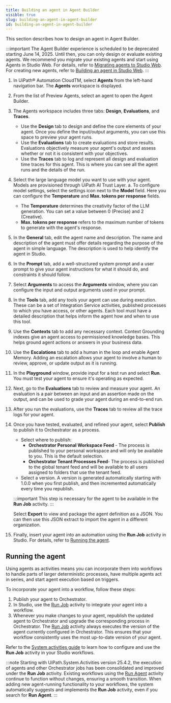 ```yaml
---
title: Building an agent in Agent Builder
visible: true
slug: building-an-agent-in-agent-builder
id: building-an-agent-in-agent-builder
---
```


This section describes how to design an agent in Agent Builder.

:::important
The Agent Builder experience is
scheduled to be deprecated starting June 14, 2025. Until then, you can only
design or evaluate existing agents. We recommend you migrate your existing
agents and start using Agents in Studio Web. For details, refer to [Migrating agents to Studio Web](https://docs.uipath.com/agents/automation-cloud/latest/user-guide/migrating-agents-to-studio-web#migrating-agents-to-studio-web).
For
creating new agents, refer to [Building an agent in Studio Web](https://docs.uipath.com/agents/automation-cloud/latest/user-guide/building-an-agent-in-studio-web#building-an-agent-in-studio-web).
:::

1. In UiPath®
   Automation CloudTM, select **Agents** from
   the left-hand navigation bar. The **Agents** workspace is
   displayed.
2. From the list of Preview Agents,
   select an agent to open the Agent Builder.
3. The Agents workspace includes three
   tabs: **Design**, **Evaluations**, and **Traces**.
   * Use the **Design** tab to design and define the core elements of your
     agent. Once you define the input/output arguments, you can use this
     space to preview your agent runs.
   * Use the **Evaluations** tab to create evaluations and store results.
     Evaluations objectively measure your agent's output and assess whether
     or not it is consistent with your objectives.
   * Use the **Traces** tab to log and represent all design and evaluation
     time traces for this agent. This is where you can see all the agent runs
     and the details of the run.
4. Select the large language model you
   want to use with your agent. Models are provisioned through UiPath AI Trust Layer.
   a. To configure model settings,
      select the settings icon next to the **Model** field. Here you can
      configure the **Temperature** and **Max. tokens per response** fields.
      * The
        **Temperature** determines the creativity factor of the
        LLM generation. You can set a value between 0 (Precise) and 2
        (Creative).
      * **Max. tokens
        per response** refers to the maximum number of tokens to
        generate with the agent's response.
5. In the **General** tab, edit the
   agent name and description. The name and description of the agent must offer details regarding the
   purpose of the agent in simple language. The description is used to help
   identify the agent in Studio.
6. In the **Prompt** tab, add a well-structured system prompt and a user prompt
   to give your agent instructions for what it should do, and constraints it should
   follow.
7. Select **Arguments** to access the **Arguments** window, where you can
   configure the input and output arguments used in your prompt.
8. In the **Tools** tab, add any
   tools your agent can use during execution. These can be a set of Integration Service
   activities, published processes to which you have access, or other agents. Each tool must have a detailed description that helps inform the agent how
   and when to use this tool.
9. Use the **Contexts** tab to add
   any necessary context. Context Grounding indexes give an agent access to permissioned knowledge
   bases. This helps ground agent actions or answers in your business data.
10. Use the **Escalations** tab to
    add a human in the loop and enable Agent Memory. Adding an escalation allows your agent to involve a human to review, approve,
    or update output as it is running.
11. In the **Playground** window,
    provide input for a test run and select **Run**. You must test your agent to ensure it's operating as expected.
12. Next, go to the **Evaluations**
    tab to review and measure your agent. An evaluation is a pair between an input and an assertion made on the output,
    and can be used to grade your agent during an end-to-end run.
13. After you run the evaluations, use the **Traces** tab to review all the
    trace logs for your agent.
14. Once you have tested, evaluated, and
    refined your agent, select **Publish** to publish it to Orchestrator as a
    process.
    * Select where to publish:
      + **Orchestrator Personal Workspace Feed** - The process
        is published to your personal workspace and will only be
        available to you. This is the default selection.
      + **Orchestrator Tenant Processes Feed**- The process is
        published to the global tenant feed and will be available to all
        users assigned to folders that use the tenant feed.
    * Select a version. A version is generated automatically starting with
      1.0.0 when you first publish, and then incremented automatically every
      time you republish.
      
    :::important
    This step is necessary for the
    agent to be available in the **Run Job** activity.
    :::

    Select **Export** to view and package the agent definition as a JSON. You
    can then use this JSON extract to import the agent in a different
    organization.
15. Finally, insert your agent into an automation using the **Run Job** activity
    in Studio. For details, refer to [Running the agent](https://docs.uipath.com/agents/automation-cloud/latest/user-guide/building-an-agent-in-agent-builder#running-the-agent).

## Running the agent

Using agents as activities means you can incorporate them into workflows to
handle parts of larger deterministic processes, have multiple agents act in
series, and start agent execution based on triggers.

To incorporate your agent into a workflow, follow these steps:

1. Publish your
   agent to Orchestrator.
2. In Studio, use the [Run Job](https://docs.uipath.com/activities/other/latest/workflow/run-job)
   activity to integrate your agent into a workflow.
3. Whenever you make changes to your agent, republish the
   updated agent to Orchestrator and upgrade the
   corresponding process in Orchestrator. The [Run Job](https://docs.uipath.com/activities/other/latest/workflow/run-job)
   activity always executes the version of the agent
   currently configured in Orchestrator. This ensures
   that your workflow consistently uses the most
   up-to-date version of your agent.

Refer to the [System activities guide](https://docs.uipath.com/activities/other/latest/workflow/run-job) to
learn how to configure and use the **Run Job** activity in your Studio
workflows.

:::note
Starting with UiPath.System.Activities version
25.4.2, the execution of agents and other Orchestrator jobs has been
consolidated and improved under the **Run Job** activity.
Existing workflows using the [Run Agent](https://docs.uipath.com/activities/other/latest/workflow/run-agent) activity
continue to function without changes, ensuring a smooth transition.
When adding new agent-running functionality to your workflows, the
system automatically suggests and implements the **Run Job**
activity, even if you search for **Run Agent**.
:::
